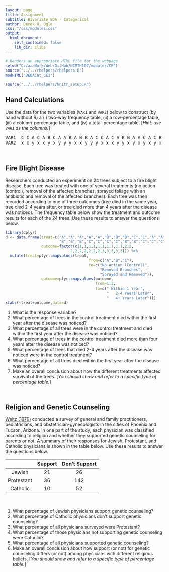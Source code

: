 ```yaml
---
layout: page
title: Assignment
subtitle: Bivariate EDA - Categorical
author: Derek H. Ogle
css: "/css/modules.css"
output:
  html_document:
    self_contained: false
    lib_dir: zlibs
---
```


```r
# Renders an appropriate HTML file for the webpage
setwd("C:/aaaWork/Web/GitHub/NCMTH107/modules/CE")
source("../../rhelpers/rhelpers.R")
modHTML("BEDACat_CE1")
```

```r
source("../../rhelpers/knitr_setup.R")
```

## Hand Calculations

Use the data for the two variables (`VAR1` and `VAR2`) below to construct (by hand without R) a (i) two-way frequency table, (ii) a row-percentage table, (iii) a column-percentage table, and (iv) a total-percentage table. [*Hint: use `VAR1` as the columns.*]

<pre>
VAR1  C C A C A B C A A B A B B A C C A C A B B A A C A C B B
VAR2  x x y x x y x y y y x x y y y x x x y y x y x y x y x y
</pre>

<br>

## Fire Blight Disease
Researchers conducted an experiment on 24 trees subject to a fire blight disease.  Each tree was treated with one of several treatments (no action (control), removal of the affected branches, sprayed foliage with an antibiotic and removal of the affected branches). Each tree was then recorded according to one of three outcomes (tree died in the same year, tree died 2-4 years after, or tree died more than 4 years after the disease was noticed). The frequency table below show the treatment and outcome results for each of the 24 trees. Use these results to answer the questions below.

```r
library(dplyr)
d <- data.frame(treat=c("A","A","A","A","A","B","B","B","C","C","A","A",
                        "B","B","B","C","C","C","C","B","B","C","C","C"),
                outcome=factor(c(1,1,1,1,1,1,1,1,1,1,2,2,
                             2,2,2,2,2,2,2,3,3,3,3,3))) %>%
  mutate(treat=plyr::mapvalues(treat,
                                     from=c("A","B","C"),
                                     to=c("No Action (Control)",
                                          "Removed Branches",
                                          "Sprayed and Removed")),
                outcome=plyr::mapvalues(outcome,
                                        from=1:3,
                                        to=c(" Within 1 Year",
                                             "   2-4 Years Later",
                                             "   4+ Years Later")))
xtabs(~treat+outcome,data=d)
```

1. What is the response variable?
1. What percentage of trees in the control treatment died within the first year after the disease was noticed?
1. What percentage of all trees were in the control treatment and died within the first year after the disease was noticed?
1. What percentage of trees in the control treatment died more than four years after the disease was noticed?
1. What percentage of trees that died 2-4 years after the disease was noticed were in the control treatment?
1. What percentage of all trees died within the first year after the disease was noticed?
1. Make an overall conclusion about how the different treatments affected survival of the trees. [*You should show and refer to a specific type of percentage table.*]

<br>

## Religion and Genetic Counseling
[Weitz (1979)](https://asu.pure.elsevier.com/en/publications/barriers-to-acceptance-of-genetic-counseling-among-primary-care-p) conducted a survey of general and family practitioners, pediatricians, and obstetrician-gynecologists in the cities of Phoenix and Tucson, Arizona. In one part of the study, each physician was classified according to religion and whether they supported genetic counseling for parents or not. A summary of their responses for Jewish, Protestant, and Catholic physicians is shown in the table below. Use these results to answer the questions below.

|            | Support | Don't Support |
|:----------:|:-------:|:-------------:|
|   Jewish   |   21    |       26      |
| Protestant |   36    |      142      |
|  Catholic  |   10    |       52      |

&nbsp;

1. What percentage of Jewish physicians support genetic counseling?
1. What percentage of Catholic physicians don't support genetic counseling?
1. What percentage of all physicians surveyed were Protestant?
1. What percentage of those physicians not supporting genetic counseling were Catholic?
1. What percentage of all physicians supported genetic counseling?
1. Make an overall conclusion about how support (or not) for genetic counseling differs (or not) among physicians with different religious beliefs. [*You should show and refer to a specific type of percentage table.*]
